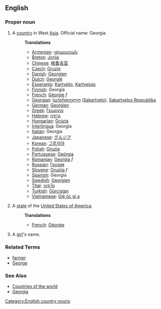 ==English==

===Proper noun===

# A [[country]] in West [[Asia]]. Official name: Georgia.
#:'''Translations'''
#:*[[Armenian]]: [[Վրաստան]]
#:*[[Breton]]: [[Jorjia]]
#:*[[Chinese]]: [[格鲁吉亚]]
#:*[[Czech]]: [[Gruzie]]
#:*[[Danish]]: [[Georgien]]
#:*[[Dutch]]: [[Georgië]]
#:*[[Esperanto]]: [[Kartvelio]], [[Kartvelujo]]
#:*[[Finnish]]: Georgia
#:*[[French]]: [[Géorgie]] ''f''
#:*[[Georgian]]: [[საქართველო]] ([[Sakartvelo]]), [[Sakartvelos Respublika]]
#:*[[German]]: [[Georgien]]
#:*[[Greek]]: [[Γεωργία]]
#:*[[Hebrew]]: [[גרוזיה]]
#:*[[Hungarian]]: [[Grúzia]]
#:*[[Interlingua]]: Georgia
#:*[[Italian]]: Georgia
#:*[[Japanese]]: [[グルジア]]
#:*[[Korean]]: [[그루지야]]
#:*[[Polish]]: [[Gruzja]]
#:*[[Portuguese]]: [[Geórgia]]
#:*[[Romanian]]: [[Georgia]] ''f''
#:*[[Russian]]: [[Грузия]]
#:*[[Slovene]]: [[Gruzija]] ''f''
#:*[[Spanish]]: Georgia
#:*[[Swedish]]: [[Georgien]]
#:*[[Thai]]: [[จอร์เจีย]]
#:*[[Turkish]]: [[Gürcistan]]
#:*[[Vietnamese]]: [[Giê óc gi a]]
# A [[state]] of the [[United States of America]].
#:'''Translations'''
#:*[[French]]: [[Géorgie]]
# A [[girl]]'s name.

===Related Terms===
*[[farmer]]
*[[George]]

===See Also===
*[[Countries of the world]]
*[[w:Georgia (country)|Georgia]]
[[Category:English country nouns]]